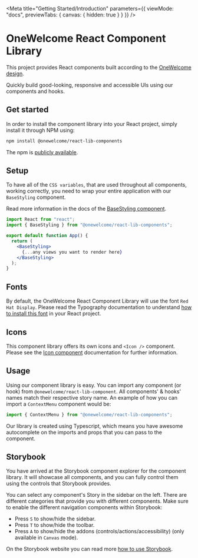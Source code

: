 
<Meta
  title="Getting Started/Introduction"
  parameters={{
    viewMode: "docs",
    previewTabs: {
      canvas: { hidden: true }
    }
  }}
/>

# OneWelcome React Component Library

This project provides React components built according to the [OneWelcome design](https://xd.adobe.com/view/1f7161d7-5ade-4e54-bb3d-6e4aa3a1d1a0-4a22/grid/).

Quickly build good-looking, responsive and accessible UIs using our components and hooks.

## Get started

In order to install the component library into your React project, simply install it through NPM using:

```bash
npm install @onewelcome/react-lib-components
```

The npm is [publicly available](https://www.npmjs.com/package/@onewelcome/react-lib-components).

## Setup

To have all of the `CSS variables`, that are used throughout all components, working correctly, you need to wrap your entire application with our `BaseStyling` component.

Read more information in the docs of the [BaseStyling component](/docs/components-layout-basestyling--page).

```jsx
import React from "react";
import { BaseStyling } from "@onewelcome/react-lib-components";

export default function App() {
  return (
    <BaseStyling>
      {...any views you want to render here}
    </BaseStyling>
  );
}
```

## Fonts

By default, the OneWelcome React Component Library will use the font `Red Hat Display`. Please read the Typography documentation to understand [how to install this font](/docs/components-data-display-typography--typography) in your React project.

## Icons

This component library offers its own icons and `<Icon />` component. Please see the [Icon component](/docs/components-data-display-icon--icon) documentation for further information.

## Usage

Using our component library is easy. You can import any component (or hook) from `@onewelcome/react-lib-component`. All components' & hooks' names match their respective story name. An example of how you can import a `ContextMenu` component would be:

```jsx
import { ContextMenu } from "@onewelcome/react-lib-components";
```

Our library is created using Typescript, which means you have awesome autocomplete on the imports and props that you can pass to the component.

## Storybook

You have arrived at the Storybook component explorer for the component library. It will showcase all components, and you can fully control them using the controls that Storybook provides.

You can select any component's Story in the sidebar on the left. There are different categories that provide you with different components.
Make sure to enable the different navigation components within Storybook:

- Press `S` to show/hide the sidebar.
- Press `T` to show/hide the toolbar.
- Press `A` to show/hide the addons (controls/actions/accessibility) (only available in `Canvas` mode).

On the Storybook website you can read more [how to use Storybook](https://storybook.js.org/docs/react/get-started/browse-stories).
